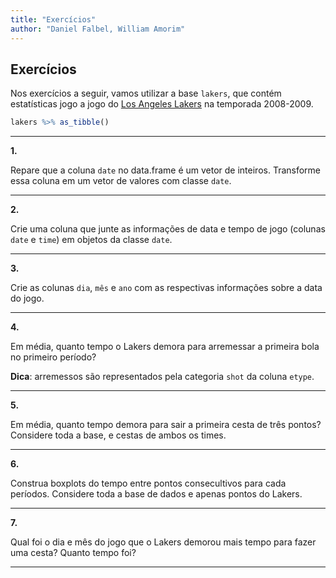 ```yaml
---
title: "Exercícios"
author: "Daniel Falbel, William Amorim"
---
```


## Exercícios

Nos exercícios a seguir, vamos utilizar a base `lakers`, que contém estatísticas jogo a jogo do [Los Angeles Lakers](http://www.nba.com/lakers/) na temporada 2008-2009.

```r
lakers %>% as_tibble()
```

--------------------------------------------------------------------------------

**1.**

Repare que a coluna `date` no data.frame é um vetor de inteiros. Transforme essa coluna em um vetor de valores com classe `date`.

--------------------------------------------------------------------------------

**2.**

Crie uma coluna que junte as informações de data e tempo de jogo (colunas `date` e `time`) em objetos da classe `date`.

--------------------------------------------------------------------------------

**3.**

Crie as colunas `dia`, `mês` e `ano` com as respectivas informações sobre a data do jogo.

--------------------------------------------------------------------------------

**4.**

Em média, quanto tempo o Lakers demora para arremessar a primeira bola no primeiro período?

**Dica**: arremessos são representados pela categoria `shot` da coluna `etype`.

--------------------------------------------------------------------------------

**5.**

Em média, quanto tempo demora para sair a primeira cesta de três pontos? Considere toda a base, e cestas de ambos os times.

--------------------------------------------------------------------------------

**6.**

Construa boxplots do tempo entre pontos consecultivos para cada períodos. Considere toda a base de dados e apenas pontos do Lakers.

--------------------------------------------------------------------------------

**7.**

Qual foi o dia e mês do jogo que o Lakers demorou mais tempo para fazer uma cesta? Quanto tempo foi?

--------------------------------------------------------------------------------

